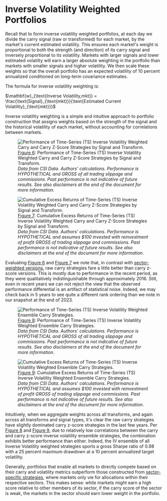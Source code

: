 
# Inverse Volatility Weighted Portfolios

Recall that to form inverse volatility weighted portfolios, at each day we divide the carry signal (raw or transformed) for each market, by the market's current estimated volatility. This ensures each market's weight is proportional to both the strength (and direction) of its carry signal and inversely proportional to its volatility. Markets with larger signals and lower estimated volatilty will earn a larger absolute weighting in the portfolio than markets with smaller signals and higher volatility. We then scale these weights so that the overall portfolio has an expected volatility of 10 percent annualized conditioned on long-term covariance estimates.

The formula for inverse volatility weighting is:

$\mathbf{w}_{\text{Inverse Volatility,mkt}} = \frac{\text{Signal}_{\text{mkt}}}{\text{Estimated Current Volatility}_{\text{mkt}}}$

<Callout>
  Inverse volatility weighting is a simple and intuitive approach to portfolio construction that assigns weights based on the strength of the signal and the historical volatility of each market, without accounting for correlations between markets.
</Callout>

<figure id="fig:ivol_strat_table">
<img src="https://investresolve.com/wp-content/uploads/carry/images/perf_inv_vol_strat.jpg" alt="Performance of Time-Series (TS) Inverse Volatility Weighted Carry and Carry Z-Score Strategies by Signal and Transform." />
<figcaption><a href="#fig:ivol_strat_table">Figure 6</a>: Performance of Time-Series (TS) Inverse Volatility Weighted Carry and Carry Z-Score Strategies by Signal and Transform.<br />
<em>Data from CSI Data. Authors' calculations. Performance is HYPOTHETICAL and GROSS of all trading slippage and commissions. Past performance is not indicative of future results. See also disclaimers at the end of the document for more information.</em></figcaption>
</figure>

<figure id="fig:ivol_strat_plot">
<img src="https://investresolve.com/wp-content/uploads/carry/images/inv_vol_strat.png" alt="Cumulative Excess Returns of Time-Series (TS) Inverse Volatility Weighted Carry and Carry Z-Score Strategies by Signal and Transform." />
<figcaption><a href="#fig:ivol_strat_plot">Figure 7</a>: Cumulative Excess Returns of Time-Series (TS) Inverse Volatility Weighted Carry and Carry Z-Score Strategies by Signal and Transform.<br />
<em>Data from CSI Data. Authors' calculations. Performance is HYPOTHETICAL and assumes $100 invested with reinvestment of profit GROSS of trading slippage and commissions. Past performance is not indicative of future results. See also disclaimers at the end of the document for more information.</em></figcaption>
</figure>

Evaluating <a href="#fig:ivol_strat_table">Figure 6</a> and <a href="#fig:ivol_strat_plot">Figure 7</a> we note that, in contrast with [sector-weighted versions](/performance-analysis/sector-carry-strategies), raw carry strategies fare a little better than carry z-score versions. This is mostly due to performance in the recent period, as they were qualitatively indistinguishable through approximately 2016. Still, even in recent years we can not reject the view that the observed performance differential is an artifact of statistical noise. Indeed, we may check back in 5 years to see quite a different rank ordering than we note in our snapshot at the end of 2023. 

<figure id="fig:ivol_ensemble_table">
<img src="https://investresolve.com/wp-content/uploads/carry/images/perf_inv_vol_ensemble.jpg" alt="Performance of Time-Series (TS) Inverse Volatility Weighted Ensemble Carry Strategies." />
<figcaption><a href="#fig:ivol_ensemble_table">Figure 8</a>: Performance of Time-Series (TS) Inverse Volatility Weighted Ensemble Carry Strategies.<br />
<em>Data from CSI Data. Authors' calculations. Performance is HYPOTHETICAL and GROSS of all trading slippage and commissions. Past performance is not indicative of future results. See also disclaimers at the end of the document for more information.</em></figcaption>
</figure>

<figure id="fig:ivol_ensemble_plot">
<img src="https://investresolve.com/wp-content/uploads/carry/images/inv_vol_ensemble.png" alt="Cumulative Excess Returns of Time-Series (TS) Inverse Volatility Weighted Ensemble Carry Strategies." />
<figcaption><a href="#fig:ivol_ensemble_plot">Figure 9</a>: Cumulative Excess Returns of Time-Series (TS) Inverse Volatility Weighted Ensemble Carry Strategies.<br />
<em>Data from CSI Data. Authors' calculations. Performance is HYPOTHETICAL and assumes $100 invested with reinvestment of profit GROSS of trading slippage and commissions. Past performance is not indicative of future results. See also disclaimers at the end of the document for more information.</em></figcaption>
</figure>

Intuitively, when we aggregate weights across all transforms, and again across all transforms and signal types, it's clear the raw carry strategies have slightly dominated carry z-score strategies in the last few years. Per <a href="#fig:ivol_ensemble_table">Figure 8</a> and <a href="#fig:ivol_ensemble_plot">Figure 9</a>, due to relatively low correlations between the carry and carry z-score inverse volatility ensemble strategies, the combination exhibits better performance than either. Indeed, the IV ensemble of all Inverse Volatility weighted strategies sports a gross Sharpe ratio of 0.98 with a 25 percent maximum drawdown at a 10 percent annualized target volatility.

Generally, portfolios that enable all markets to directly compete based on their carry and volatility metrics outperform those constructed from [sector-specific strategies](/performance-analysis/sector-carry-strategies), where markets only vie for allocations within their respective sectors. This makes sense: while markets might earn a high score relative to other members of its sector, if the carry score of the sector is weak, the markets in the sector should earn lower weight in the portfolio.